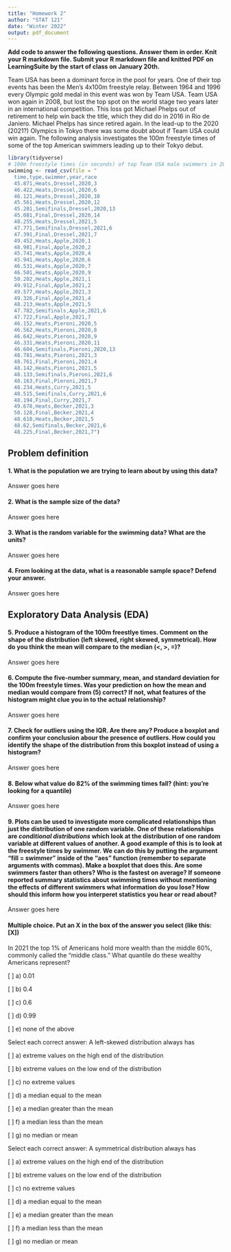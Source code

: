 ```yaml
---
title: "Homework 2"
author: "STAT 121"
date: "Winter 2022"
output: pdf_document
---
```


**Add code to answer the following questions. Answer them in order. Knit your R markdown file. Submit your R markdown file and knitted PDF on LearningSuite by the start of class on January 20th.**

Team USA has been a dominant force in the pool for years. One of their top events has been the Men's 4x100m freestyle relay. Between 1964 and 1996 every Olympic gold medal in this event was won by Team USA. Team USA won again in 2008, but lost the top spot on the world stage two years later in an international competition. This loss got Michael Phelps out of retirement to help win back the title, which they did do in 2016 in Rio de Janiero. Michael Phelps has since retired again. In the lead-up to the 2020 (2021?) Olympics in Tokyo there was some doubt about if Team USA could win again. The following analysis investigates the 100m freestyle times of some of the top American swimmers leading up to their Tokyo debut.

```r
library(tidyverse)
# 100m freestyle times (in seconds) of top Team USA male swimmers in 2020 and 2021 
swimming <- read_csv(file = "
  time,type,swimmer,year,race
  45.871,Heats,Dressel,2020,3
  46.422,Heats,Dressel,2020,6
  46.121,Heats,Dressel,2020,10
  45.561,Heats,Dressel,2020,12
  45.201,Semifinals,Dressel,2020,13
  45.081,Final,Dressel,2020,14
  48.255,Heats,Dressel,2021,5
  47.771,Semifinals,Dressel,2021,6
  47.391,Final,Dressel,2021,7
  49.452,Heats,Apple,2020,1
  48.981,Final,Apple,2020,2
  45.741,Heats,Apple,2020,4
  45.941,Heats,Apple,2020,6
  46.531,Heats,Apple,2020,7
  46.501,Heats,Apple,2020,9
  50.202,Heats,Apple,2021,1
  49.912,Final,Apple,2021,2
  49.577,Heats,Apple,2021,3
  49.326,Final,Apple,2021,4
  48.213,Heats,Apple,2021,5
  47.782,Semifinals,Apple,2021,6
  47.722,Final,Apple,2021,7
  46.152,Heats,Pieroni,2020,5
  46.562,Heats,Pieroni,2020,8
  46.642,Heats,Pieroni,2020,9
  46.331,Heats,Pieroni,2020,11
  46.604,Semifinals,Pieroni,2020,13
  48.781,Heats,Pieroni,2021,3
  48.761,Final,Pieroni,2021,4
  48.142,Heats,Pieroni,2021,5
  48.133,Semifinals,Pieroni,2021,6
  48.163,Final,Pieroni,2021,7
  48.234,Heats,Curry,2021,5
  48.515,Semifinals,Curry,2021,6
  48.194,Final,Curry,2021,7
  49.678,Heats,Becker,2021,3
  50.128,Final,Becker,2021,4
  48.618,Heats,Becker,2021,5
  48.62,Semifinals,Becker,2021,6
  48.225,Final,Becker,2021,7")
```

## Problem definition

#### 1. What is the population we are trying to learn about by using this data?\newline
Answer goes here

#### 2. What is the sample size of the data?\newline
Answer goes here

#### 3. What is the random variable for the swimming data? What are the units?\newline
Answer goes here

#### 4. From looking at the data, what is a reasonable sample space? Defend your answer.\newline
Answer goes here

## Exploratory Data Analysis (EDA)

#### 5. Produce a histogram of the 100m freestlye times. Comment on the shape of the distribution (left skewed, right skewed, symmetrical). How do you think the mean will compare to the median (<, >, =)?\newline
Answer goes here

#### 6. Compute the five-number summary, mean, and standard deviation for the 100m freestyle times. Was your prediction on how the mean and median would compare from (5) correct? If not, what features of the histogram might clue you in to the actual relationship?\newline
Answer goes here

#### 7. Check for outliers using the IQR. Are there any? Produce a boxplot and confirm your conclusion abour the presence of outliers. How could you identify the shape of the distribution from this boxplot instead of using a histogram?\newline
Answer goes here

#### 8. Below what value do 82% of the swimming times fall? (hint: you're looking for a quantile)\newline
Answer goes here

#### 9. Plots can be used to investigate more complicated relationships than just the distribution of one random variable. One of these relationships are *conditional distributions* which look at the distribution of one random variable at different values of another. A good example of this is to look at the freestyle times by swimmer. We can do this by putting the argument "fill = swimmer" inside of the "aes" function (remember to separate arguments with commas). Make a boxplot that does this. Are some swimmers faster than others? Who is the fastest on average? If someone reported summary statistics about swimming times without mentioning the effects of different swimmers what information do you lose? How should this inform how you interperet statistics you hear or read about?\newline
Answer goes here

#### Multiple choice. Put an X in the box of the answer you select (like this: [X])\newline
In 2021 the top 1% of Americans hold more wealth than the middle 60%, commonly called the “middle class.” What quantile do these wealthy Americans represent?

[ ] a) 0.01

[ ] b) 0.4

[ ] c) 0.6

[ ] d) 0.99

[ ] e) none of the above

Select each correct answer: A left-skewed distribution always has 

[ ] a) extreme values on the high end of the distribution

[ ] b) extreme values on the low end of the distribution

[ ] c) no extreme values

[ ] d) a median equal to the mean

[ ] e) a median greater than the mean

[ ] f) a median less than the mean

[ ] g) no median or mean

Select each correct answer: A symmetrical distribution always has 

[ ] a) extreme values on the high end of the distribution

[ ] b) extreme values on the low end of the distribution

[ ] c) no extreme values

[ ] d) a median equal to the mean

[ ] e) a median greater than the mean

[ ] f) a median less than the mean

[ ] g) no median or mean
 